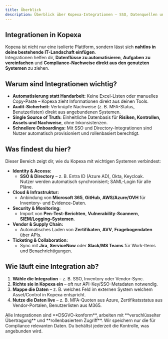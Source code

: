 ```yaml
---
title: Überblick
description: Überblick über Kopexa-Integrationen – SSO, Datenquellen und Automatisierungen
---
```


## Integrationen in Kopexa

Kopexa ist nicht nur eine isolierte Plattform, sondern lässt sich **nahtlos in deine bestehende IT-Landschaft einfügen**.  
Integrationen helfen dir, **Datenflüsse zu automatisieren**, **Aufgaben zu vereinfachen** und **Compliance-Nachweise direkt aus den genutzten Systemen** zu ziehen.

## Warum sind Integrationen wichtig?

- **Automatisierung statt Handarbeit:** Keine Excel-Listen oder manuelles Copy-Paste – Kopexa zieht Informationen direkt aus deinen Tools.
- **Audit-Sicherheit:** Verknüpfe Nachweise (z. B. MFA-Status, Benutzerlisten) direkt aus angebundenen Systemen.
- **Single Source of Truth:** Einheitliche Datenbasis für **Risiken, Kontrollen, Assets und Nachweise**, ohne Inkonsistenzen.
- **Schnellere Onboardings:** Mit SSO und Directory-Integrationen sind Nutzer automatisch provisioniert und rollenbasiert berechtigt.

## Was findest du hier?

Dieser Bereich zeigt dir, wie du Kopexa mit wichtigen Systemen verbindest:

- **Identity & Access:**
  - **SSO & Directory** – z. B. Entra ID (Azure AD), Okta, Keycloak.  
    Nutzer werden automatisch synchronisiert; SAML-Login für alle Pläne.
- **Cloud & Infrastruktur:**
  - Anbindung von **Microsoft 365**, **GitHub**, **AWS/Azure/OVH** für Inventory- und Evidence-Daten.
- **Security & Monitoring:**
  - Import von **Pen-Test-Berichten**, **Vulnerability-Scannern**, **SIEM/Logging-Systemen**.
- **Vendor & Supply Chain:**
  - Automatisches Laden von **Zertifikaten**, **AVV**, **Fragebogendaten** über APIs.
- **Ticketing & Collaboration:**
  - Sync mit **Jira**, **ServiceNow** oder **Slack/MS Teams** für Work-Items und Benachrichtigungen.

## Wie läuft eine Integration ab?

1. **Wähle die Integration** – z. B. SSO, Inventory oder Vendor-Sync.
2. **Richte sie in Kopexa ein** – oft nur API-Key/SSO-Metadaten notwendig.
3. **Mappe die Daten** – z. B. welches Feld im externen System welchem Asset/Control in Kopexa entspricht.
4. **Nutze die Daten live** – z. B. MFA-Quoten aus Azure, Zertifikatsstatus aus Vendor-Portalen, Benutzerlisten aus M365.

<Callout title="Sicherheit & Datenschutz">
Alle Integrationen sind **DSGVO-konform**, arbeiten mit **verschlüsselter Übertragung** und **rollenbasiertem Zugriff**.  
Wir speichern nur die für Compliance relevanten Daten. Du behältst jederzeit die Kontrolle, was angebunden wird.
</Callout>
